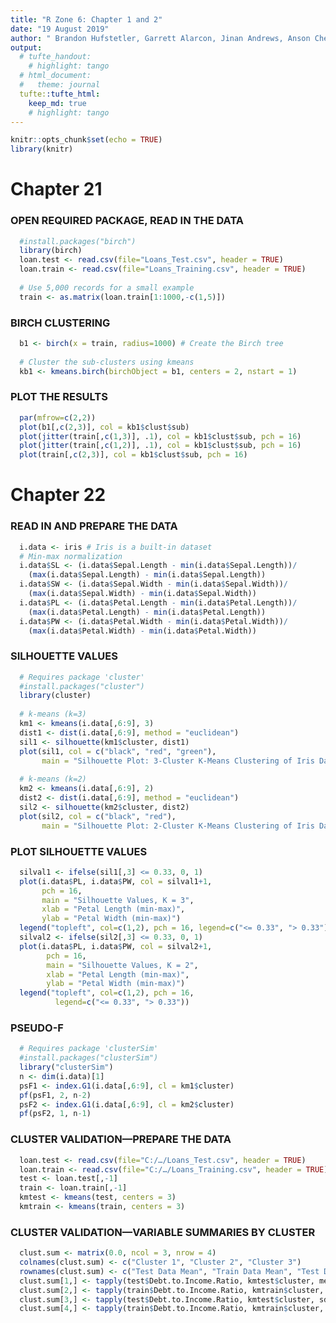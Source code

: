 ```yaml
---
title: "R Zone 6: Chapter 1 and 2"
date: "19 August 2019"
author: " Brandon Hufstetler, Garrett Alarcon, Jinan Andrews, Anson Cheng, and Nick Forrest"
output: 
  # tufte_handout:
    # highlight: tango
  # html_document:
  #   theme: journal
  tufte::tufte_html:
    keep_md: true
    # highlight: tango
---
```


```r
knitr::opts_chunk$set(echo = TRUE)
library(knitr)
```

# Chapter 21

### OPEN REQUIRED PACKAGE, READ IN THE DATA
```r
  #install.packages("birch")
  library(birch)
  loan.test <- read.csv(file="Loans_Test.csv", header = TRUE)
  loan.train <- read.csv(file="Loans_Training.csv", header = TRUE)
  
  # Use 5,000 records for a small example
  train <- as.matrix(loan.train[1:1000,-c(1,5)])
```

### BIRCH CLUSTERING
```r
  b1 <- birch(x = train, radius=1000) # Create the Birch tree
  
  # Cluster the sub-clusters using kmeans
  kb1 <- kmeans.birch(birchObject = b1, centers = 2, nstart = 1)
```

### PLOT THE RESULTS
```r
  par(mfrow=c(2,2))
  plot(b1[,c(2,3)], col = kb1$clust$sub)
  plot(jitter(train[,c(1,3)], .1), col = kb1$clust$sub, pch = 16)
  plot(jitter(train[,c(1,2)], .1), col = kb1$clust$sub, pch = 16)
  plot(train[,c(2,3)], col = kb1$clust$sub, pch = 16)
```

# Chapter 22

### READ IN AND PREPARE THE DATA
```r
  i.data <- iris # Iris is a built-in dataset
  # Min-max normalization
  i.data$SL <- (i.data$Sepal.Length - min(i.data$Sepal.Length))/
    (max(i.data$Sepal.Length) - min(i.data$Sepal.Length))
  i.data$SW <- (i.data$Sepal.Width - min(i.data$Sepal.Width))/
    (max(i.data$Sepal.Width) - min(i.data$Sepal.Width))
  i.data$PL <- (i.data$Petal.Length - min(i.data$Petal.Length))/
    (max(i.data$Petal.Length) - min(i.data$Petal.Length))
  i.data$PW <- (i.data$Petal.Width - min(i.data$Petal.Width))/
    (max(i.data$Petal.Width) - min(i.data$Petal.Width))
```

### SILHOUETTE VALUES
```r
  # Requires package 'cluster'
  #install.packages("cluster")
  library(cluster)
 
  # k-means (k=3)
  km1 <- kmeans(i.data[,6:9], 3)
  dist1 <- dist(i.data[,6:9], method = "euclidean")
  sil1 <- silhouette(km1$cluster, dist1)
  plot(sil1, col = c("black", "red", "green"),
       main = "Silhouette Plot: 3-Cluster K-Means Clustering of Iris Data")
  
  # k-means (k=2)
  km2 <- kmeans(i.data[,6:9], 2)
  dist2 <- dist(i.data[,6:9], method = "euclidean")
  sil2 <- silhouette(km2$cluster, dist2)
  plot(sil2, col = c("black", "red"),
       main = "Silhouette Plot: 2-Cluster K-Means Clustering of Iris Data")
```

### PLOT SILHOUETTE VALUES
```r
  silval1 <- ifelse(sil1[,3] <= 0.33, 0, 1)
  plot(i.data$PL, i.data$PW, col = silval1+1,
       pch = 16,
       main = "Silhouette Values, K = 3",
       xlab = "Petal Length (min-max)",
       ylab = "Petal Width (min-max)")
  legend("topleft", col=c(1,2), pch = 16, legend=c("<= 0.33", "> 0.33"))
  silval2 <- ifelse(sil2[,3] <= 0.33, 0, 1)
  plot(i.data$PL, i.data$PW, col = silval2+1,
        pch = 16,
        main = "Silhouette Values, K = 2",
        xlab = "Petal Length (min-max)",
        ylab = "Petal Width (min-max)")
  legend("topleft", col=c(1,2), pch = 16,
          legend=c("<= 0.33", "> 0.33"))
```

### PSEUDO-F
```r
  # Requires package 'clusterSim'
  #install.packages("clusterSim")
  library("clusterSim")
  n <- dim(i.data)[1]
  psF1 <- index.G1(i.data[,6:9], cl = km1$cluster)
  pf(psF1, 2, n-2)
  psF2 <- index.G1(i.data[,6:9], cl = km2$cluster)
  pf(psF2, 1, n-1)
```

### CLUSTER VALIDATION—PREPARE THE DATA
```r
  loan.test <- read.csv(file="C:/…/Loans_Test.csv", header = TRUE)
  loan.train <- read.csv(file="C:/…/Loans_Training.csv", header = TRUE)
  test <- loan.test[,-1]
  train <- loan.train[,-1]
  kmtest <- kmeans(test, centers = 3)
  kmtrain <- kmeans(train, centers = 3)
```

### CLUSTER VALIDATION—VARIABLE SUMMARIES BY CLUSTER
```r
  clust.sum <- matrix(0.0, ncol = 3, nrow = 4)
  colnames(clust.sum) <- c("Cluster 1", "Cluster 2", "Cluster 3")
  rownames(clust.sum) <- c("Test Data Mean", "Train Data Mean", "Test Data Std Dev", "Test Data Std Dev")
  clust.sum[1,] <- tapply(test$Debt.to.Income.Ratio, kmtest$cluster, mean)
  clust.sum[2,] <- tapply(train$Debt.to.Income.Ratio, kmtrain$cluster, mean)
  clust.sum[3,] <- tapply(test$Debt.to.Income.Ratio, kmtest$cluster, sd)
  clust.sum[4,] <- tapply(train$Debt.to.Income.Ratio, kmtrain$cluster, sd)
```
  